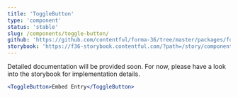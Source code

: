 ```yaml
---
title: 'ToggleButton'
type: 'component'
status: 'stable'
slug: /components/toggle-button/
github: 'https://github.com/contentful/forma-36/tree/master/packages/forma-36-react-components/src/components/ToggleButton'
storybook: 'https://f36-storybook.contentful.com/?path=/story/components-togglebutton--default'
---
```


Detailed documentation will be provided soon. For now, please have a look into the storybook for implementation details.

```jsx
<ToggleButton>Embed Entry</ToggleButton>
```
